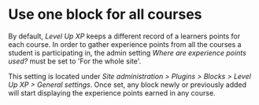 # Use one block for all courses

By default, _Level Up XP_ keeps a different record of a learners points for each course. In order to gather experience points from all the courses a student is participating in, the admin setting _Where are experience points used?_ must be set to 'For the whole site'.

This setting is located under _Site administration > Plugins > Blocks > Level Up XP > General settings_. Once set, any block newly or previously added will start displaying the experience points earned in any course.
